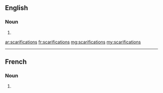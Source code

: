 ==English==

===Noun===
{{head|en|noun plural form}}

# {{plural of|scarification|lang=en}}

[[ar:scarifications]]
[[fr:scarifications]]
[[mg:scarifications]]
[[my:scarifications]]

----

==French==

===Noun===
{{head|fr|noun plural form|g=f}}

# {{plural of|scarification|lang=fr}}
{{rfc-auto}}